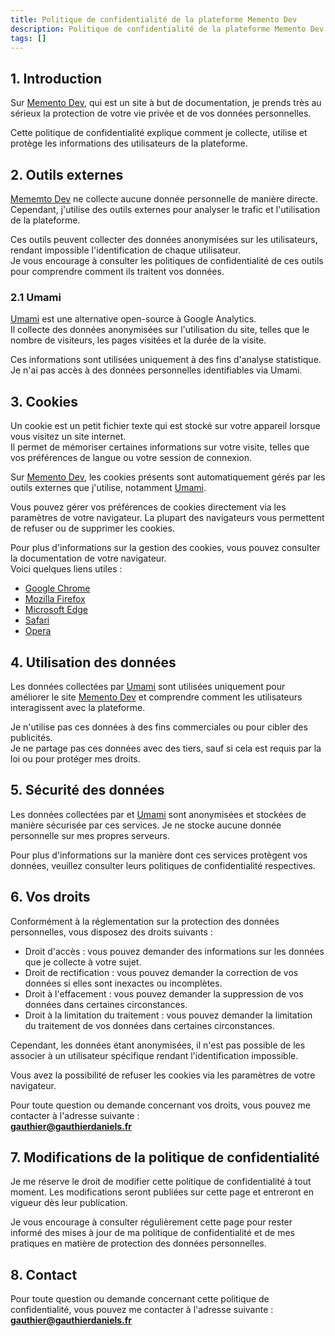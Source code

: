 ```yaml
---
title: Politique de confidentialité de la plateforme Memento Dev
description: Politique de confidentialité de la plateforme Memento Dev
tags: []
---
```


## 1. Introduction

Sur [Memento Dev](https://memento-dev.fr), qui est un site à but de documentation,
je prends très au sérieux la protection de votre vie privée et de vos données personnelles.

Cette politique de confidentialité explique comment je collecte, utilise et protège
les informations des utilisateurs de la plateforme.

## 2. Outils externes

[Mememto Dev](https://memento-dev.fr) ne collecte aucune donnée personnelle de manière directe.
Cependant, j'utilise des outils externes pour analyser le trafic et l'utilisation de la plateforme.

Ces outils peuvent collecter des données anonymisées sur les utilisateurs,
rendant impossible l'identification de chaque utilisateur.  
Je vous encourage à consulter les politiques de confidentialité de ces outils
pour comprendre comment ils traitent vos données.

### 2.1  Umami

[Umami](https://umami.is) est une alternative open-source à Google Analytics.  
Il collecte des données anonymisées sur l'utilisation du site, telles que le nombre de visiteurs,
les pages visitées et la durée de la visite.

Ces informations sont utilisées uniquement à des fins d'analyse statistique.  
Je n'ai pas accès à des données personnelles identifiables via Umami.

## 3. Cookies

Un cookie est un petit fichier texte qui est stocké sur votre appareil lorsque vous visitez un site internet.  
Il permet de mémoriser certaines informations sur votre visite, telles que vos préférences de langue
ou votre session de connexion.

Sur [Memento Dev](https://memento-dev.fr), les cookies présents sont automatiquement gérés par les
outils externes que j'utilise, notamment [Umami](https://umami.is).

Vous pouvez gérer vos préférences de cookies directement via les paramètres de votre navigateur. La plupart
des navigateurs vous permettent de refuser ou de supprimer les cookies.  

Pour plus d'informations sur la gestion des cookies, vous pouvez consulter la documentation de votre
navigateur.  
Voici quelques liens utiles :

- [Google Chrome](https://support.google.com/chrome/answer/95647?hl=fr)
- [Mozilla Firefox](https://support.mozilla.org/fr/kb/activer-desactiver-cookies)
- [Microsoft Edge](https://support.microsoft.com/fr-fr/topic/comment-supprimer-des-fichiers-cookies-dans-internet-explorer-bca9446f-d873-78de-77ba-d42645fa52fc)
- [Safari](https://support.apple.com/fr-fr/HT201265)
- [Opera](https://help.opera.com/fr/latest/web-preferences/#cookies)

## 4. Utilisation des données

Les données collectées par [Umami](https://umami.is) sont utilisées uniquement pour améliorer le
site [Memento Dev](https://memento-dev.fr) et comprendre comment les utilisateurs interagissent avec la plateforme.

Je n'utilise pas ces données à des fins commerciales ou pour cibler des publicités.  
Je ne partage pas ces données avec des tiers, sauf si cela est requis par la loi ou pour protéger mes droits.

## 5. Sécurité des données

Les données collectées par et [Umami](https://umami.is)
sont anonymisées et stockées de manière sécurisée par ces services. Je ne stocke aucune donnée personnelle
sur mes propres serveurs.

Pour plus d'informations sur la manière dont ces services protègent vos données, veuillez consulter leurs
politiques de confidentialité respectives.

## 6. Vos droits

Conformément à la réglementation sur la protection des données personnelles, vous disposez des droits suivants :

- Droit d'accès : vous pouvez demander des informations sur les données que je collecte à votre sujet.
- Droit de rectification : vous pouvez demander la correction de vos données si elles sont inexactes ou incomplètes.
- Droit à l'effacement : vous pouvez demander la suppression de vos données dans certaines circonstances.
- Droit à la limitation du traitement : vous pouvez demander la limitation du traitement de vos données dans certaines circonstances.

Cependant, les données étant anonymisées, il n'est pas possible de les associer à un utilisateur spécifique rendant l'identification impossible.

Vous avez la possibilité de refuser les cookies via les paramètres de votre navigateur.

Pour toute question ou demande concernant vos droits, vous pouvez me contacter à l'adresse suivante :  
**gauthier@gauthierdaniels.fr**

## 7. Modifications de la politique de confidentialité

Je me réserve le droit de modifier cette politique de confidentialité à tout moment. Les modifications seront
publiées sur cette page et entreront en vigueur dès leur publication.

Je vous encourage à consulter régulièrement cette page pour rester informé des mises à jour de ma
politique de confidentialité et de mes pratiques en matière de protection des données personnelles.

## 8. Contact

Pour toute question ou demande concernant cette politique de confidentialité, vous pouvez me contacter à l'adresse suivante :  
**gauthier@gauthierdaniels.fr**